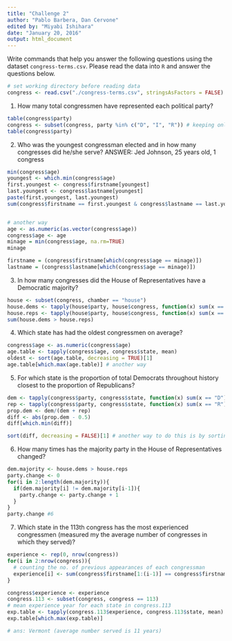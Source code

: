 ```yaml
---
title: "Challenge 2"
author: "Pablo Barbera, Dan Cervone"
edited by: "Miyabi Ishihara"
date: "January 20, 2016"
output: html_document
---
```


Write commands that help you answer the following questions using the dataset `congress-terms.csv`. Please read the data into `R` and answer the questions below.

```r
# set working directory before reading data
congress <- read.csv("./congress-terms.csv", stringsAsFactors = FALSE)

```


1. How many total congressmen have represented each political party?

```r
table(congress$party)
congress <- subset(congress, party %in% c("D", "I", "R")) # keeping only dem, ind, rep
table(congress$party)

```

2. Who was the youngest congressman elected and in how many congresses did he/she serve?
ANSWER: Jed Johnson, 25 years old, 1 congress

```r
min(congress$age)
youngest <- which.min(congress$age)
first.youngest <- congress$firstname[youngest]
last.youngest <- congress$lastname[youngest]
paste(first.youngest, last.youngest)
sum(congress$firstname == first.youngest & congress$lastname == last.youngest)


# another way
age <- as.numeric(as.vector(congress$age))
congress$age <- age
minage = min(congress$age, na.rm=TRUE)
minage 

firstname = (congress$firstname[which(congress$age == minage)])
lastname = (congress$lastname[which(congress$age == minage)])
```


3. In how many congresses did the House of Representatives have a Democratic majority?

```r

house <- subset(congress, chamber == "house")
house.dems <- tapply(house$party, house$congress, function(x) sum(x == "D"))
house.reps <- tapply(house$party, house$congress, function(x) sum(x == "R"))
sum(house.dems > house.reps)

```

4. Which state has had the oldest congressmen on average?

```r

congress$age <- as.numeric(congress$age)
age.table <- tapply(congress$age, congress$state, mean)
oldest <- sort(age.table, decreasing = TRUE)[1]
age.table[which.max(age.table)] # another way

```

5. For which state is the proportion of total Democrats throughout history closest to the proportion of Republicans?

```r

dem <- tapply(congress$party, congress$state, function(x) sum(x == "D"))
rep <- tapply(congress$party, congress$state, function(x) sum(x == "R"))
prop.dem <- dem/(dem + rep)
diff <- abs(prop.dem - 0.5)
diff[which.min(diff)]

sort(diff, decreasing = FALSE)[1] # another way to do this is by sorting

```

6. How many times has the majority party in the House of Representatives changed?

```r

dem.majority <- house.dems > house.reps
party.change <- 0
for(i in 2:length(dem.majority)){
  if(dem.majority[i] != dem.majority[i-1]){
    party.change <- party.change + 1
  }
}
party.change #6
```

7. Which state in the 113th congress has the most experienced congressmen (measured my the average number of congresses in which they served)?

```r

experience <- rep(0, nrow(congress))
for(i in 2:nrow(congress)){
  # counting the no. of previous appearances of each congressman
  experience[i] <- sum(congress$firstname[1:(i-1)] == congress$firstname[i] & congress$lastname[1:(i-1)] == congress$lastname[i])
}

congress$experience <- experience
congress.113 <- subset(congress, congress == 113)
# mean experience year for each state in congress.113
exp.table <- tapply(congress.113$experience, congress.113$state, mean)
exp.table[which.max(exp.table)]

# ans: Vermont (average number served is 11 years)
```
